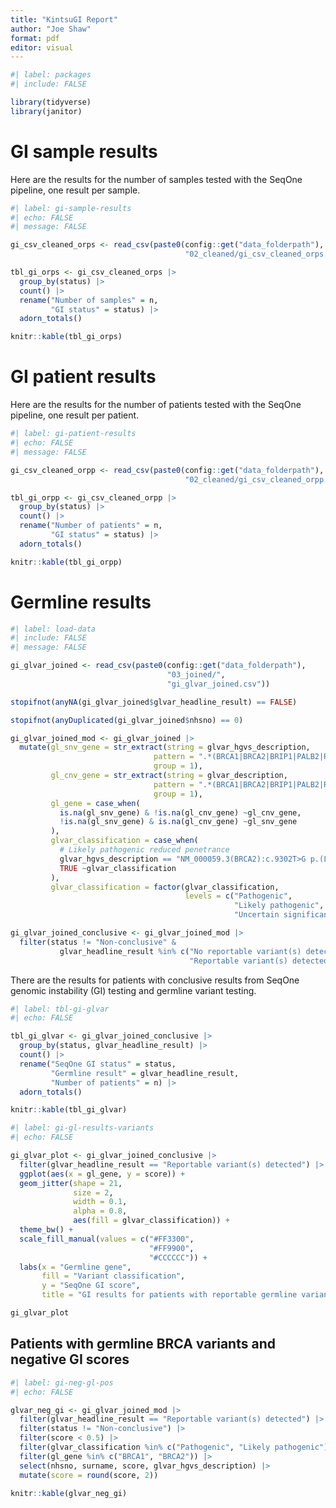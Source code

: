 ```yaml
---
title: "KintsuGI Report"
author: "Joe Shaw"
format: pdf
editor: visual
---
```


```r
#| label: packages
#| include: FALSE

library(tidyverse)
library(janitor)

```

# GI sample results

Here are the results for the number of samples tested with the SeqOne pipeline, one result per sample.

```r
#| label: gi-sample-results
#| echo: FALSE
#| message: FALSE

gi_csv_cleaned_orps <- read_csv(paste0(config::get("data_folderpath"),
                                       "02_cleaned/gi_csv_cleaned_orps.csv"))

tbl_gi_orps <- gi_csv_cleaned_orps |> 
  group_by(status) |> 
  count() |> 
  rename("Number of samples" = n,
         "GI status" = status) |> 
  adorn_totals()

knitr::kable(tbl_gi_orps)

```

# GI patient results

Here are the results for the number of patients tested with the SeqOne pipeline, one result per patient.

```r
#| label: gi-patient-results
#| echo: FALSE
#| message: FALSE

gi_csv_cleaned_orpp <- read_csv(paste0(config::get("data_folderpath"),
                                       "02_cleaned/gi_csv_cleaned_orpp.csv"))

tbl_gi_orpp <- gi_csv_cleaned_orpp |> 
  group_by(status) |> 
  count() |> 
  rename("Number of patients" = n,
         "GI status" = status) |> 
  adorn_totals()

knitr::kable(tbl_gi_orpp)

```

# Germline results

```r
#| label: load-data
#| include: FALSE
#| message: FALSE

gi_glvar_joined <- read_csv(paste0(config::get("data_folderpath"),
                                   "03_joined/",
                                   "gi_glvar_joined.csv"))

stopifnot(anyNA(gi_glvar_joined$glvar_headline_result) == FALSE)

stopifnot(anyDuplicated(gi_glvar_joined$nhsno) == 0)

gi_glvar_joined_mod <- gi_glvar_joined |> 
  mutate(gl_snv_gene = str_extract(string = glvar_hgvs_description,
                                pattern = ".*(BRCA1|BRCA2|BRIP1|PALB2|RAD51D|MSH2|MSH6).*",
                                group = 1),
         gl_cnv_gene = str_extract(string = glvar_description,
                                pattern = ".*(BRCA1|BRCA2|BRIP1|PALB2|RAD51D|MSH2|MSH6).*",
                                group = 1),
         gl_gene = case_when(
           is.na(gl_snv_gene) & !is.na(gl_cnv_gene) ~gl_cnv_gene,
           !is.na(gl_snv_gene) & is.na(gl_cnv_gene) ~gl_snv_gene
         ),
         glvar_classification = case_when(
           # Likely pathogenic reduced penetrance
           glvar_hgvs_description == "NM_000059.3(BRCA2):c.9302T>G p.(Leu3101Arg)" ~"Likely pathogenic",
           TRUE ~glvar_classification
         ),
         glvar_classification = factor(glvar_classification,
                                       levels = c("Pathogenic",
                                                  "Likely pathogenic",
                                                  "Uncertain significance")))

gi_glvar_joined_conclusive <- gi_glvar_joined_mod |> 
  filter(status != "Non-conclusive" &
           glvar_headline_result %in% c("No reportable variant(s) detected",
                                        "Reportable variant(s) detected"))

```

There are the results for patients with conclusive results from SeqOne genomic instability (GI) testing and germline variant testing.

```r
#| label: tbl-gi-glvar
#| echo: FALSE

tbl_gi_glvar <- gi_glvar_joined_conclusive |>
  group_by(status, glvar_headline_result) |> 
  count() |> 
  rename("SeqOne GI status" = status,
         "Germline result" = glvar_headline_result,
         "Number of patients" = n) |> 
  adorn_totals()

knitr::kable(tbl_gi_glvar)

```

```r
#| label: gi-gl-results-variants
#| echo: FALSE

gi_glvar_plot <- gi_glvar_joined_conclusive |> 
  filter(glvar_headline_result == "Reportable variant(s) detected") |> 
  ggplot(aes(x = gl_gene, y = score)) +
  geom_jitter(shape = 21, 
              size = 2,
              width = 0.1, 
              alpha = 0.8,
              aes(fill = glvar_classification)) +
  theme_bw() +
  scale_fill_manual(values = c("#FF3300",
                               "#FF9900",
                               "#CCCCCC")) +
  labs(x = "Germline gene",
       fill = "Variant classification",
       y = "SeqOne GI score",
       title = "GI results for patients with reportable germline variants")

gi_glvar_plot

```

## Patients with germline BRCA variants and negative GI scores

```r
#| label: gi-neg-gl-pos
#| echo: FALSE

glvar_neg_gi <- gi_glvar_joined_mod |> 
  filter(glvar_headline_result == "Reportable variant(s) detected") |> 
  filter(status != "Non-conclusive") |> 
  filter(score < 0.5) |> 
  filter(glvar_classification %in% c("Pathogenic", "Likely pathogenic")) |> 
  filter(gl_gene %in% c("BRCA1", "BRCA2")) |> 
  select(nhsno, surname, score, glvar_hgvs_description) |> 
  mutate(score = round(score, 2))

knitr::kable(glvar_neg_gi)

```


